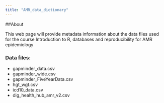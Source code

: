 ```yaml
---
title: "AMR_data_dictionary"
---
```


##About 

This web page will provide metadata information about the data files used for the course Introduction to R, databases and reproducibility for AMR epidemiology

### Data files:
- gapminder_data.csv
- gapminder_wide.csv
- gapminder_FiveYearData.csv
- hgt_wgt.csv
- icd10_data.csv
- dig_health_hub_amr_v2.csv 

